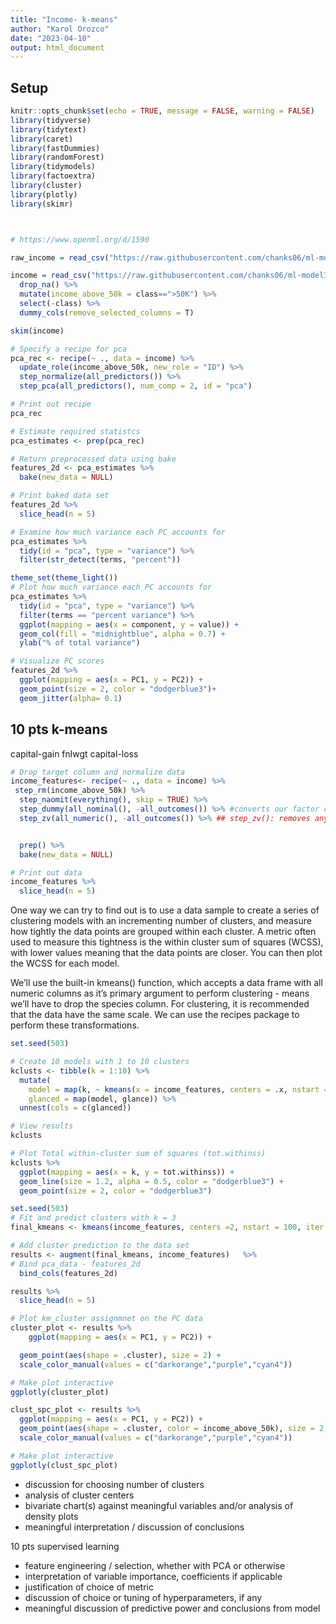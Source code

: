 ```yaml
---
title: "Income- k-means"
author: "Karol Orozco"
date: "2023-04-10"
output: html_document
---
```


## Setup
```r
knitr::opts_chunk$set(echo = TRUE, message = FALSE, warning = FALSE)
library(tidyverse)
library(tidytext)
library(caret)
library(fastDummies)
library(randomForest)
library(tidymodels)
library(factoextra)
library(cluster)
library(plotly)
library(skimr)



# https://www.openml.org/d/1590

raw_income = read_csv("https://raw.githubusercontent.com/chanks06/ml-model3/main/datasets/openml_1590.csv", na=c("?"))

income = read_csv("https://raw.githubusercontent.com/chanks06/ml-model3/main/datasets/openml_1590.csv", na=c("?")) %>%
  drop_na() %>%
  mutate(income_above_50k = class==">50K") %>%
  select(-class) %>%
  dummy_cols(remove_selected_columns = T)

```

```r
skim(income)
```

```r
# Specify a recipe for pca
pca_rec <- recipe(~ ., data = income) %>% 
  update_role(income_above_50k, new_role = "ID") %>% 
  step_normalize(all_predictors()) %>% 
  step_pca(all_predictors(), num_comp = 2, id = "pca")

# Print out recipe
pca_rec
```

```r
# Estimate required statistcs 
pca_estimates <- prep(pca_rec)

# Return preprocessed data using bake
features_2d <- pca_estimates %>% 
  bake(new_data = NULL)

# Print baked data set
features_2d %>% 
  slice_head(n = 5)
```

```r
# Examine how much variance each PC accounts for
pca_estimates %>% 
  tidy(id = "pca", type = "variance") %>% 
  filter(str_detect(terms, "percent"))

theme_set(theme_light())
# Plot how much variance each PC accounts for
pca_estimates %>% 
  tidy(id = "pca", type = "variance") %>% 
  filter(terms == "percent variance") %>% 
  ggplot(mapping = aes(x = component, y = value)) +
  geom_col(fill = "midnightblue", alpha = 0.7) +
  ylab("% of total variance")
```
```r
# Visualize PC scores
features_2d %>% 
  ggplot(mapping = aes(x = PC1, y = PC2)) +
  geom_point(size = 2, color = "dodgerblue3")+
  geom_jitter(alpha= 0.1)
```


## 10 pts k-means

capital-gain
fnlwgt
capital-loss

```r
# Drop target column and normalize data
income_features<- recipe(~ ., data = income) %>%
 step_rm(income_above_50k) %>% 
  step_naomit(everything(), skip = TRUE) %>% 
  step_dummy(all_nominal(), -all_outcomes()) %>% #converts our factor columns into numeric binary (0 and 1) variables.
  step_zv(all_numeric(), -all_outcomes()) %>% ## step_zv(): removes any numeric variables that have zero variance.


  prep() %>% 
  bake(new_data = NULL)

# Print out data
income_features %>% 
  slice_head(n = 5)
```

One way we can try to find out is to use a data sample to create a series of clustering models with an incrementing number of clusters, and measure how tightly the data points are grouped within each cluster. A metric often used to measure this tightness is the within cluster sum of squares (WCSS), with lower values meaning that the data points are closer. You can then plot the WCSS for each model.

We’ll use the built-in kmeans() function, which accepts a data frame with all numeric columns as it’s primary argument to perform clustering - means we’ll have to drop the species column. For clustering, it is recommended that the data have the same scale. We can use the recipes package to perform these transformations.

```r

set.seed(503)

# Create 10 models with 1 to 10 clusters
kclusts <- tibble(k = 1:10) %>% 
  mutate(
    model = map(k, ~ kmeans(x = income_features, centers = .x, nstart = 20)),
    glanced = map(model, glance)) %>% 
  unnest(cols = c(glanced))

# View results
kclusts
```



```r
# Plot Total within-cluster sum of squares (tot.withinss)
kclusts %>% 
  ggplot(mapping = aes(x = k, y = tot.withinss)) +
  geom_line(size = 1.2, alpha = 0.5, color = "dodgerblue3") +
  geom_point(size = 2, color = "dodgerblue3")
```


```r
set.seed(503)
# Fit and predict clusters with k = 3
final_kmeans <- kmeans(income_features, centers =2, nstart = 100, iter.max = 1000)

# Add cluster prediction to the data set
results <- augment(final_kmeans, income_features)   %>% 
# Bind pca_data - features_2d
  bind_cols(features_2d)

results %>% 
  slice_head(n = 5)
```

```r
# Plot km_cluster assignmnet on the PC data
cluster_plot <- results %>% 
    ggplot(mapping = aes(x = PC1, y = PC2)) +

  geom_point(aes(shape = .cluster), size = 2) +
  scale_color_manual(values = c("darkorange","purple","cyan4"))

# Make plot interactive
ggplotly(cluster_plot)
```

```r
clust_spc_plot <- results %>% 
  ggplot(mapping = aes(x = PC1, y = PC2)) +
  geom_point(aes(shape = .cluster, color = income_above_50k), size = 2, alpha = 0.8) +
  scale_color_manual(values = c("darkorange","purple","cyan4"))

# Make plot interactive
ggplotly(clust_spc_plot)

```

* discussion for choosing number of clusters
* analysis of cluster centers
* bivariate chart(s) against meaningful variables and/or analysis of density plots
* meaningful interpretation / discussion of conclusions 

10 pts supervised learning

* feature engineering / selection, whether with PCA or otherwise
* interpretation of variable importance, coefficients if applicable
* justification of choice of metric
* discussion of choice or tuning of hyperparameters, if any
* meaningful discussion of predictive power and conclusions from model
